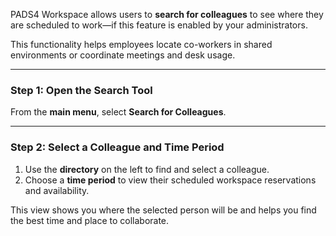 PADS4 Workspace allows users to **search for colleagues** to see where they are scheduled to work—if this feature is enabled by your administrators.

This functionality helps employees locate co-workers in shared environments or coordinate meetings and desk usage.

---

### **Step 1: Open the Search Tool**

From the **main menu**, select **Search for Colleagues**.

---

### **Step 2: Select a Colleague and Time Period**

1. Use the **directory** on the left to find and select a colleague.  
2. Choose a **time period** to view their scheduled workspace reservations and availability.

This view shows you where the selected person will be and helps you find the best time and place to collaborate.

